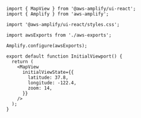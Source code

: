 ```jsx{12}
import { MapView } from '@aws-amplify/ui-react';
import { Amplify } from 'aws-amplify';

import '@aws-amplify/ui-react/styles.css';

import awsExports from './aws-exports';

Amplify.configure(awsExports);

export default function InitialViewport() {
  return (
    <MapView
      initialViewState={{
        latitude: 37.8,
        longitude: -122.4,
        zoom: 14,
      }}
    />
  );
}
```
